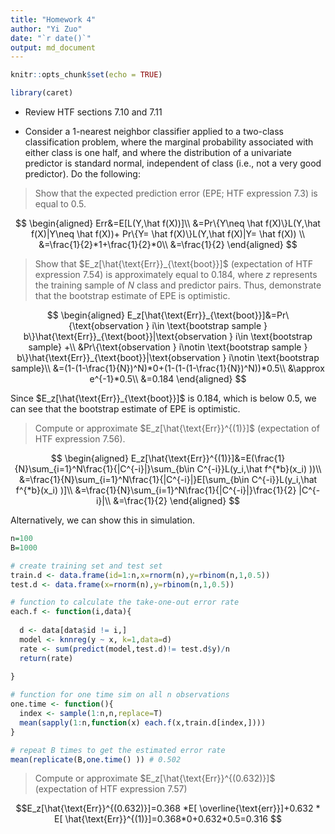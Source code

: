 ```yaml
---
title: "Homework 4"
author: "Yi Zuo"
date: "`r date()`"
output: md_document
---
```


```r
knitr::opts_chunk$set(echo = TRUE)

library(caret)

```

* Review HTF sections 7.10 and 7.11  


* Consider a 1-nearest neighbor classifier applied to a two-class classification problem, where the marginal probability associated with either class is one half, and where the distribution of a univariate predictor is standard normal, independent of class (i.e., not a very good predictor). Do the following:   


> Show that the expected prediction error (EPE; HTF expression 7.3) is equal to 0.5.  


$$
\begin{aligned}
Err&=E[L(Y,\hat f(X))]\\
&=Pr\{Y\neq \hat f(X)\}L(Y,\hat f(X)|Y\neq \hat f(X))+ Pr\{Y= \hat f(X)\}L(Y,\hat f(X)|Y= \hat f(X))  \\
&=\frac{1}{2}*1+\frac{1}{2}*0\\
&=\frac{1}{2}
\end{aligned}
$$


> Show that $E_z[\hat{\text{Err}}_{\text{boot}}]$ (expectation of HTF expression 7.54) is approximately equal to 0.184, where $z$ represents the training sample of $N$ class and predictor pairs. Thus, demonstrate that the bootstrap estimate of EPE is optimistic.  
    


$$
\begin{aligned}
E_z[\hat{\text{Err}}_{\text{boot}}]&=Pr\{\text{observation } i\in \text{bootstrap sample } b\}\hat{\text{Err}}_{\text{boot}}|\text{observation } i\in \text{bootstrap sample} +\\
&Pr\{\text{observation } i\notin \text{bootstrap sample } b\}\hat{\text{Err}}_{\text{boot}}|\text{observation } i\notin \text{bootstrap sample}\\
&=(1-(1-\frac{1}{N})^N)*0+(1-(1-(1-\frac{1}{N})^N))*0.5\\
&\approx e^{-1}*0.5\\
&=0.184
\end{aligned}
$$   


Since $E_z[\hat{\text{Err}}_{\text{boot}}]$ is 0.184, which is below 0.5, we can see that the bootstrap estimate of EPE is optimistic.    


   
> Compute or approximate $E_z[\hat{\text{Err}}^{(1)}]$ (expectation of HTF expression 7.56).  


$$
\begin{aligned}
E_z[\hat{\text{Err}}^{(1)}]&=E(\frac{1}{N}\sum_{i=1}^N\frac{1}{|C^{-i}|}\sum_{b\in C^{-i}}L(y_i,\hat f^{*b}(x_i) ))\\
&=\frac{1}{N}\sum_{i=1}^N\frac{1}{|C^{-i}|}E[\sum_{b\in C^{-i}}L(y_i,\hat f^{*b}(x_i) )]\\
&=\frac{1}{N}\sum_{i=1}^N\frac{1}{|C^{-i}|}\frac{1}{2} |C^{-i}|\\
&=\frac{1}{2}
\end{aligned}
$$ 

Alternatively, we can show this in simulation.  

```r
n=100
B=1000

# create training set and test set
train.d <- data.frame(id=1:n,x=rnorm(n),y=rbinom(n,1,0.5))
test.d <- data.frame(x=rnorm(n),y=rbinom(n,1,0.5))

# function to calculate the take-one-out error rate
each.f <- function(i,data){
  
  d <- data[data$id != i,]
  model <- knnreg(y ~ x, k=1,data=d)
  rate <- sum(predict(model,test.d)!= test.d$y)/n
  return(rate)
  
}

# function for one time sim on all n observations
one.time <- function(){
  index <- sample(1:n,n,replace=T)
  mean(sapply(1:n,function(x) each.f(x,train.d[index,])))
}  

# repeat B times to get the estimated error rate
mean(replicate(B,one.time() )) # 0.502

```

> Compute or approximate $E_z[\hat{\text{Err}}^{(0.632)}]$ (expectation of HTF expression 7.57)



$$E_z[\hat{\text{Err}}^{(0.632)}]=0.368 *E[ \overline{\text{err}}]+0.632 * E[ \hat{\text{Err}}^{(1)}]=0.368*0+0.632*0.5=0.316 $$




